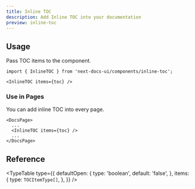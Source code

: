 ```yaml
---
title: Inline TOC
description: Add Inline TOC into your documentation
preview: inline-toc
---
```


## Usage

Pass TOC items to the component.

```mdx
import { InlineTOC } from 'next-docs-ui/components/inline-toc';

<InlineTOC items={toc} />
```

### Use in Pages

You can add inline TOC into every page.

```tsx
<DocsPage>
  ...
  <InlineTOC items={toc} />
  ...
</DocsPage>
```

## Reference

<TypeTable
  type={{
    defaultOpen: {
      type: 'boolean',
      default: 'false',
    },
    items: {
      type: `TOCItemType[]`,
    },
  }}
/>
